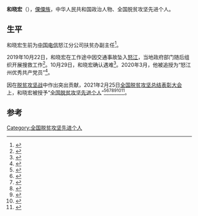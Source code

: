 '''和晓宏'''（{{bd|1982年|2月|2019年|10月22日|catIdx=He}}），[[傈僳族|傈僳族]]，中华人民共和国政治人物、全国脱贫攻坚先进个人。

== 生平 ==
和晓宏生前为[[中国电信|中国电信]]怒江分公司扶贫办副主任<ref>{{cite news |author1=李寿华 |author2=王靖生 |editor=自然 |title=追记云南扶贫干部和晓宏：用生命诠释扶贫情怀 |url=http://society.yunnan.cn/system/2019/11/05/030512181.shtml |accessdate=2021-04-05 |work=云南网 |date=2019-11-05 |archive-date=2021-04-05 |archive-url=https://web.archive.org/web/20210405124613/http://society.yunnan.cn/system/2019/11/05/030512181.shtml |dead-url=no }}</ref>。

2019年10月22日，和晓宏在工作途中因交通事故坠入[[怒江|怒江]]，当地政府部门随后组织开展搜救工作<ref>{{cite news |author=胡远航 |editor=杨维思 |title=云南怒江两名扶贫干部工作途中因交通事故坠江失踪 |url=http://www.chinanews.com/sh/2019/10-23/8987398.shtml |accessdate=2021-04-05 |work=中国新闻网 |date=2019-10-23 |archive-date=2021-04-05 |archive-url=https://web.archive.org/web/20210405124519/http://www.chinanews.com/sh/2019/10-23/8987398.shtml |dead-url=no }}</ref>。10月29日，和晓宏确认遇难<ref>{{cite news |author=熊强 |editor=吴珺 |title=痛心！坠入怒江失踪的云南扶贫干部和晓宏已遇难 |url=http://society.yunnan.cn/system/2019/10/29/030506192.shtml |accessdate=2021-04-05 |work=云南网 |date=2019-10-29 |archive-date=2021-04-05 |archive-url=https://web.archive.org/web/20210405124656/http://society.yunnan.cn/system/2019/10/29/030506192.shtml |dead-url=no }}</ref>。2020年3月，他被追授为“怒江州优秀共产党员”<ref>{{cite news |author1=李熙临 |author2=顾泽贤 |editor=赵家琦 |title=怒江州委追授和晓宏、何光忠为“怒江州优秀共产党员” |url=http://ynfprx.yunnan.cn/system/2020/03/20/030622081.shtml |accessdate=2021-04-05 |work=云南网 |date=2020-03-20 |archive-date=2021-04-05 |archive-url=https://web.archive.org/web/20210405124820/http://ynfprx.yunnan.cn/system/2020/03/20/030622081.shtml |dead-url=no }}</ref>。

因在[[脱贫攻坚战|脱贫攻坚战]]中作出突出贡献，2021年2月25日[[全国脱贫攻坚总结表彰大会|全国脱贫攻坚总结表彰大会]]上，和晓宏被授予“[[全国脱贫攻坚先进个人|全国脱贫攻坚先进个人]]”<ref>{{Cite web|title=关于全国脱贫攻坚先进个人先进集体拟表彰对象的公示|url=https://www.chinanews.com/gn/2021/02-10/9409480.shtml|accessdate=2021-03-12|work=[[中新网|中新网]]|archive-date=2021-02-15|archive-url=https://web.archive.org/web/20210215003222/http://www.chinanews.com/gn/2021/02-10/9409480.shtml|dead-url=no}}</ref><ref>{{Cite web|title=全国脱贫攻坚1981名先进个人和1501个先进集体名单发布|url=https://www.thepaper.cn/newsDetail_forward_11460123|accessdate=2021-03-12|work=[[澎湃新闻|澎湃新闻]]|archive-date=2021-02-28|archive-url=https://web.archive.org/web/20210228125058/https://www.thepaper.cn/newsDetail_forward_11460123|dead-url=no}}</ref><ref>{{Cite web|title=全国脱贫攻坚先进个人1981名、先进集体1501个 名单公布|url=https://www.bjnews.com.cn/detail/161425514215596.html|accessdate=2021-03-12|work=[[北京新闻网|北京新闻网]]|archive-date=2021-08-20|archive-url=https://web.archive.org/web/20210820171915/https://www.bjnews.com.cn/detail/161425514215596.html|dead-url=no}}</ref><ref>{{cite web | title=关于表彰全国脱贫攻坚先进个人和先进集体的决定 | website=人民日报 | date=2013-07-17 | url=http://paper.people.com.cn/rmrb/html/2021-02/26/nw.D110000renmrb_20210226_4-03.htm | language=zh | access-date=2021-03-17 | archive-date=2021-08-13 | archive-url=https://web.archive.org/web/20210813225632/http://paper.people.com.cn/rmrb/html/2021-02/26/nw.D110000renmrb_20210226_4-03.htm | dead-url=no }}</ref><ref>{{cite web | title=全国脱贫攻坚先进个人名单 | website=光明日报-光明网 | url=https://epaper.gmw.cn/gmrb/html/2021-02/26/nw.D110000gmrb_20210226_1-08.htm | language=zh | access-date=2021-03-17 | archive-date=2021-12-03 | archive-url=https://web.archive.org/web/20211203003331/https://epaper.gmw.cn/gmrb/html/2021-02/26/nw.D110000gmrb_20210226_1-08.htm | dead-url=no }}</ref><ref>{{cite web | title=全国脱贫攻坚1981名先进个人和1501个先进集体名单发布 | website=东方网 | date=2021-02-25 | url=https://n.eastday.com/pnews/161425172177019915 | language=zh | access-date=2021-03-17 | archive-date=2021-12-03 | archive-url=https://web.archive.org/web/20211203003339/https://n.eastday.com/pnews/161425172177019915 | dead-url=no }}</ref><ref>{{cite web | title=中共中央国务院关于表彰全国脱贫攻坚先进个人和先进集体的决定 | website=[[环球网|环球网]] | url=https://china.huanqiu.com/article/424sBpZGkdl | language=zh | access-date=2021-03-17 | archive-date=2021-08-20 | archive-url=https://web.archive.org/web/20210820144800/https://china.huanqiu.com/article/424sBpZGkdl | dead-url=no }}</ref>。

==参考==
{{Reflist}}

[[Category:全国脱贫攻坚先进个人|Category:全国脱贫攻坚先进个人]]